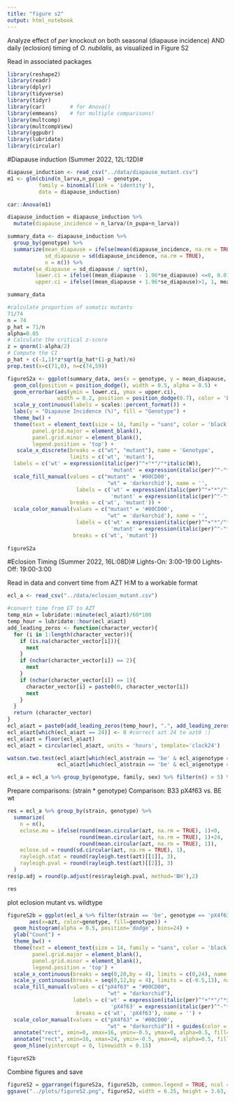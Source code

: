 ```yaml
---
title: "figure s2"
output: html_notebook
---
```


Analyze effect of *per* knockout on both seasonal (diapause incidence) AND daily (eclosion) timing of *O. nubilalis*, as visualized in Figure S2

Read in associated packages
```r
library(reshape2)
library(readr)
library(dplyr)
library(tidyverse)
library(tidyr)
library(car)        # for Anova()
library(emmeans)    # for multiple comparisons!
library(multcomp)
library(multcompView)
library(ggpubr)
library(lubridate)
library(circular)
```

#Diapause induction (Summer 2022, 12L:12D)#
```r
diapause_induction <- read_csv("../data/diapause_mutant.csv")
m1 <- glm(cbind(n_larva,n_pupa) ~ genotype,
          family = binomial(link = 'identity'),
          data = diapause_induction)

car::Anova(m1)

diapause_induction = diapause_induction %>% 
  mutate(diapause_incidence = n_larva/(n_pupa+n_larva))

summary_data <- diapause_induction %>%
  group_by(genotype) %>%
  summarize(mean_diapause = ifelse(mean(diapause_incidence, na.rm = TRUE)<= 0 , 0.01, mean(diapause_incidence, na.rm = TRUE)),
            sd_diapause = sd(diapause_incidence, na.rm = TRUE),
            n = n()) %>%
  mutate(se_diapause = sd_diapause / sqrt(n),
         lower.ci = ifelse((mean_diapause - 1.96*se_diapause) <=0, 0.01, mean_diapause - 1.96*se_diapause ),
         upper.ci = ifelse((mean_diapause + 1.96*se_diapause)>1, 1, mean_diapause + 1.96*se_diapause))

summary_data

#calculate proportion of somatic mutants
71/74
n = 74
p_hat = 71/n
alpha=0.05
# Calculate the critical z-score
z = qnorm(1-alpha/2)
# Compute the CI
p_hat + c(-1,1)*z*sqrt(p_hat*(1-p_hat)/n)
prop.test(x=c(71,0), n=c(74,59))

figureS2a <- ggplot(summary_data, aes(x = genotype, y = mean_diapause, fill = genotype, color = genotype)) +
  geom_col(position = position_dodge(), width = 0.5, alpha = 0.5) +
  geom_errorbar(aes(ymin = lower.ci, ymax = upper.ci), 
                width = 0.2, position = position_dodge(0.7), color = 'black') +
  scale_y_continuous(labels = scales::percent_format()) +
  labs(y = "Diapause Incidence (%)", fill = "Genotype") +
  theme_bw() +
  theme(text = element_text(size = 14, family = "sans", color = 'black'),
        panel.grid.major = element_blank(),
        panel.grid.minor = element_blank(),
        legend.position = 'top') +
   scale_x_discrete(breaks = c("wt", "mutant"), name = 'Genotype',
                    limits = c('wt', 'mutant'),
  labels = c('wt' = expression(italic(per)^"+"*"/"*italic(W)),
                                 'mutant' = expression(italic(per)^"-"*"/"*italic(W)))) +
  scale_fill_manual(values = c("mutant" = '#00CD00',
                                "wt" = 'darkorchid'), name = '',
                      labels = c('wt' = expression(italic(per)^"+"*"/"*italic(W)),
                                 'mutant' = expression(italic(per)^"-"*"/"*italic(W))),
                    breaks = c('wt', 'mutant')) +
  scale_color_manual(values = c("mutant" = '#00CD00',
                                "wt" = 'darkorchid'), name = '',
                      labels = c('wt' = expression(italic(per)^"+"*"/"*italic(W)),
                                 'mutant' = expression(italic(per)^"-"*"/"*italic(W))),
                     breaks = c('wt', 'mutant'))
  
figureS2a

```


#Eclosion Timing (Summer 2022, 16L:08D)#
Lights-On: 3:00-19:00
Lights-Off: 19:00-3:00

Read in data and convert time from AZT H:M to a workable format
```r
ecl_a <- read_csv("../data/eclosion_mutant.csv")

#convert time from ET to AZT
temp_min = lubridate::minute(ecl_a$azt)/60*100
temp_hour = lubridate::hour(ecl_a$azt)
add_leading_zeros <- function(character_vector){
  for (i in 1:length(character_vector)){
    if (is.na(character_vector[i])){
      next
    }
    if (nchar(character_vector[i]) == 2){
      next
    }
    if (nchar(character_vector[i]) == 1){
      character_vector[i] = paste0(0, character_vector[i])
      next
    }
  }
  return (character_vector)
}
ecl_a$azt = paste0(add_leading_zeros(temp_hour), ".", add_leading_zeros(temp_min)) %>% as.numeric()
ecl_a$azt[which(ecl_a$azt == 24)] <- 0 #correct azt 24 to azt0 :)
ecl_a$azt = floor(ecl_a$azt)
ecl_a$azt = circular(ecl_a$azt, units = 'hours', template='clock24') 

watson.two.test(ecl_a$azt[which(ecl_a$strain == 'be' & ecl_a$genotype == 'wt')],
                ecl_a$azt[which(ecl_a$strain == 'be' & ecl_a$genotype == 'pX4f63')])

ecl_a = ecl_a %>% group_by(genotype, family, sex) %>% filter(n() > 5) %>% filter(sex == 'female')

```

Prepare comparisons: (strain * genotype)
Comparison: B33 pX4f63 vs. BE wt
```r
res = ecl_a %>% group_by(strain, genotype) %>%
  summarize(
    n = n(),
    eclose.mu = ifelse(round(mean.circular(azt, na.rm = TRUE), 1)<0,
                       round(mean.circular(azt, na.rm = TRUE), 1)+24,
                       round(mean.circular(azt, na.rm = TRUE), 1)),
    eclose.sd = round(sd.circular(azt, na.rm = TRUE), 1),
    rayleigh.stat = round(rayleigh.test(azt)[[1]], 3),
    rayleigh.pval = round(rayleigh.test(azt)[[2]], 3)
  ) 
res$p.adj = round(p.adjust(res$rayleigh.pval, method='BH'),2)

res

```

plot eclosion mutant vs. wildtype
```r
figureS2b = ggplot(ecl_a %>% filter(strain == 'be', genotype == 'pX4f63' | genotype == 'wt'),
       aes(x=azt, color=genotype, fill=genotype)) +
  geom_histogram(alpha = 0.5, position='dodge', bins=24) +
  ylab("Count") +
  theme_bw() +
  theme(text = element_text(size = 14, family = "sans", color = 'black'),
        panel.grid.major = element_blank(),
        panel.grid.minor = element_blank(),
        legend.position = 'top') +
  scale_x_continuous(breaks = seq(0,20,by = 4), limits = c(0,24), name = 'Zeitgeber Time (hours)', expand = c(0, 0)) + 
  scale_y_continuous(breaks = seq(0,12,by = 4), limits = c(-0.5,13), name = 'Number of adults eclosed', expand = c(0, 0)) + 
  scale_fill_manual(values = c("pX4f63" = "#00CD00",
                                "wt" = "darkorchid"),
                     labels = c('wt' = expression(italic(per)^"+"*"/"*italic(W)),
                                 'pX4f63' = expression(italic(per)^"-"*"/"*italic(W))),
                      breaks = c('wt', 'pX4f63'), name = '') +
  scale_color_manual(values = c("pX4f63" = '#00CD00',
                                "wt" = "darkorchid")) + guides(color = 'none') + 
  annotate("rect", xmin=0, xmax=16, ymin=-0.5, ymax=0, alpha=0.5, fill="yellow", linewidth = 1.5) +
  annotate("rect", xmin=16, xmax=24, ymin=-0.5, ymax=0, alpha=0.5, fill="black") + 
  geom_hline(yintercept = 0, linewidth = 0.15)

figureS2b
```

Combine figures and save
```r
figureS2 = ggarrange(figureS2a, figureS2b, common.legend = TRUE, ncol = 2)
ggsave("../plots/figureS2.png", figureS2, width = 6.25, height = 3.63, dpi = 600, units=c('in'), bg='white')

```

